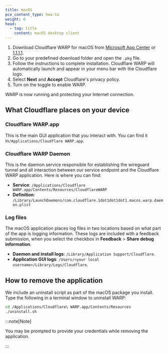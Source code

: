 ```yaml
---
title: macOS
pcx_content_type: how-to
weight: 0
head:
  - tag: title
    content: macOS desktop client
---
```



1. Download Cloudflare WARP for macOS from [Microsoft App Center](https://install.appcenter.ms/orgs/cloudflare/apps/1.1.1.1-macos-1/distribution_groups/release) or [1.1.1.1](https://1.1.1.1/).
2. Go to your predefined download folder and open the `.pkg` file.
3. Follow the instructions to complete installation. Cloudflare WARP will automatically launch and appear in your menu bar with the Cloudflare logo.
4. Select **Next** and **Accept** Cloudflare's privacy policy.
5. Turn on the toggle to enable WARP.

WARP is now running and protecting your Internet connection.

<Render file="modes-options" />

## What Cloudflare places on your device

### Cloudflare WARP.app

This is the main GUI application that you interact with. You can find it in`/Applications/Cloudflare WARP.app`.

### Cloudflare WARP Daemon

This is the daemon service responsible for establishing the wireguard tunnel and all interaction between our service endpoint and the Cloudflare WARP application. Here is where you can find:

- **Service**: `/Applications/Cloudflare WARP.app/Contents/Resources/CloudflareWARP`
- **Definition**: `/Library/LaunchDaemons/com.cloudflare.1dot1dot1dot1.macos.warp.daemon.plist`

### Log files

The macOS application places log files in two locations based on what part of the app is logging information. These logs are included with a feedback submission, when you select the checkbox in **Feedback** > **Share debug information**.

- **Daemon and install logs**: `/Library/Application Support/Cloudflare`.
- **Application GUI logs**: `/Users/<your local username>/Library/Logs/Cloudflare`.

## How to remove the application

We include an uninstall script as part of the macOS package you install. Type the following in a terminal window to uninstall WARP:

```sh
cd /Applications/Cloudflare\ WARP.app/Contents/Resources
./uninstall.sh
```

:::note[Note]

You may be prompted to provide your credentials while removing the application.

:::
